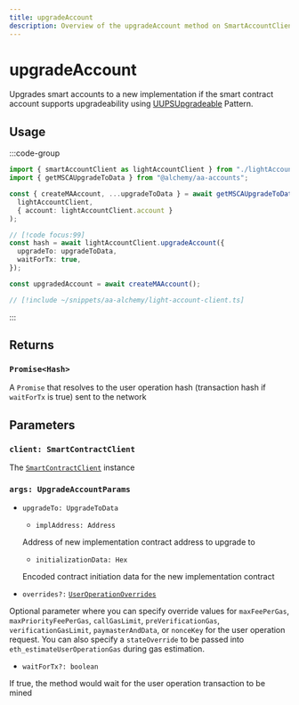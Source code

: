 ```yaml
---
title: upgradeAccount
description: Overview of the upgradeAccount method on SmartAccountClient
---
```



# upgradeAccount

Upgrades smart accounts to a new implementation if the smart contract account supports upgradeability using [UUPSUpgradeable](https://docs.openzeppelin.com/contracts/4.x/api/proxy#UUPSUpgradeable) Pattern.

## Usage

:::code-group

```ts [example.ts]
import { smartAccountClient as lightAccountClient } from "./lightAccountClient";
import { getMSCAUpgradeToData } from "@alchemy/aa-accounts";

const { createMAAccount, ...upgradeToData } = await getMSCAUpgradeToData(
  lightAccountClient,
  { account: lightAccountClient.account }
);

// [!code focus:99]
const hash = await lightAccountClient.upgradeAccount({
  upgradeTo: upgradeToData,
  waitForTx: true,
});

const upgradedAccount = await createMAAccount();
```

```ts [lightAccountClient.ts]
// [!include ~/snippets/aa-alchemy/light-account-client.ts]
```

:::

## Returns

### `Promise<Hash>`

A `Promise` that resolves to the user operation hash (transaction hash if `waitForTx` is true) sent to the network

## Parameters

### `client: SmartContractClient`

The [`SmartContractClient`](/packages/aa-core/smart-account-client/) instance

### `args: UpgradeAccountParams`

- `upgradeTo: UpgradeToData`

  - `implAddress: Address`

  Address of new implementation contract address to upgrade to

  - `initializationData: Hex`

  Encoded contract initiation data for the new implementation contract

- `overrides?:` [`UserOperationOverrides`](/resources/types#useroperationoverrides)

Optional parameter where you can specify override values for `maxFeePerGas`, `maxPriorityFeePerGas`, `callGasLimit`, `preVerificationGas`, `verificationGasLimit`, `paymasterAndData`, or `nonceKey` for the user operation request. You can also specify a `stateOverride` to be passed into `eth_estimateUserOperationGas` during gas estimation.

- `waitForTx?: boolean`

If true, the method would wait for the user operation transaction to be mined
